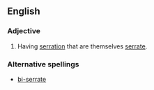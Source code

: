 ==English==

===Adjective===
{{en-adj|-}}

# {{botany}} {{qualifier|leaves}} Having [[serration]] that are themselves [[serrate]].

===Alternative spellings===
*[[bi-serrate]]
